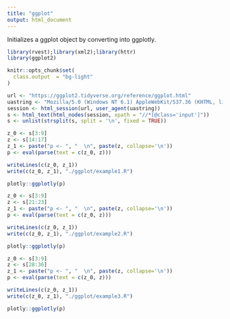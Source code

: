 ```yaml
---
title: "ggplot"
output: html_document
---
```


Initializes a ggplot object by converting into ggplotly.

```r
library(rvest);library(xml2);library(httr)
library(ggplot2)

knitr::opts_chunk$set(
  class.output  = "bg-light"
)
```

```r
url <- "https://ggplot2.tidyverse.org/reference/ggplot.html"
uastring <- "Mozilla/5.0 (Windows NT 6.1) AppleWebKit/537.36 (KHTML, like Gecko) Chrome/88.0.4324.190 Safari/537.36"
session <- html_session(url, user_agent(uastring))
s <- html_text(html_nodes(session, xpath = "//*[@class='input']"))
s <- unlist(strsplit(s, split = '\n', fixed = TRUE))
```

```r
z_0 <- s[3:9]
z <- s[14:17]
z_1 <- paste("p <- ", "  \n", paste(z, collapse='\n'))
p <- eval(parse(text = c(z_0, z)))
```

```r
writeLines(c(z_0, z_1))
write(c(z_0, z_1), "./ggplot/example1.R")
```

```r
plotly::ggplotly(p)
```

```r
z_0 <- s[3:9]
z <- s[21:23]
z_1 <- paste("p <- ", "  \n", paste(z, collapse='\n'))
p <- eval(parse(text = c(z_0, z)))
```

```r
writeLines(c(z_0, z_1))
write(c(z_0, z_1), "./ggplot/example2.R")
```

```r
plotly::ggplotly(p)
```

```r
z_0 <- s[3:9]
z <- s[28:36]
z_1 <- paste("p <- ", "  \n", paste(z, collapse='\n'))
p <- eval(parse(text = c(z_0, z)))
```

```r
writeLines(c(z_0, z_1))
write(c(z_0, z_1), "./ggplot/example3.R")
```

```r
plotly::ggplotly(p)
```